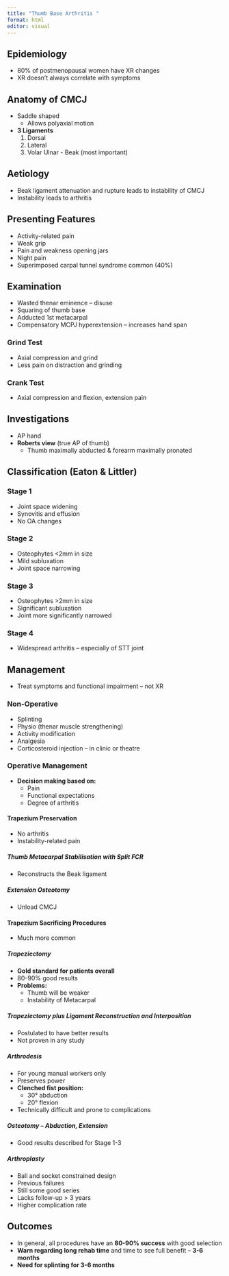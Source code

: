 ```yaml
---
title: "Thumb Base Arthritis "
format: html
editor: visual
---
```


## Epidemiology  
- 80% of postmenopausal women have XR changes  
- XR doesn’t always correlate with symptoms  

## Anatomy of CMCJ  
- Saddle shaped  
  - Allows polyaxial motion  
- **3 Ligaments**  
  1. Dorsal  
  2. Lateral  
  3. Volar Ulnar - Beak (most important)  

## Aetiology  
- Beak ligament attenuation and rupture leads to instability of CMCJ  
- Instability leads to arthritis  

## Presenting Features  
- Activity-related pain  
- Weak grip  
- Pain and weakness opening jars  
- Night pain  
- Superimposed carpal tunnel syndrome common (40%)  

## Examination  
- Wasted thenar eminence – disuse  
- Squaring of thumb base  
- Adducted 1st metacarpal  
- Compensatory MCPJ hyperextension – increases hand span  

### Grind Test  
- Axial compression and grind  
- Less pain on distraction and grinding  

### Crank Test  
- Axial compression and flexion, extension pain  

## Investigations  
- AP hand  
- **Roberts view** (true AP of thumb)  
  - Thumb maximally abducted & forearm maximally pronated  

## Classification (Eaton & Littler)  
### Stage 1  
- Joint space widening  
- Synovitis and effusion  
- No OA changes  

### Stage 2  
- Osteophytes <2mm in size  
- Mild subluxation  
- Joint space narrowing  

### Stage 3  
- Osteophytes >2mm in size  
- Significant subluxation  
- Joint more significantly narrowed  

### Stage 4  
- Widespread arthritis – especially of STT joint  

## Management  
- Treat symptoms and functional impairment – not XR  

### Non-Operative  
- Splinting  
- Physio (thenar muscle strengthening)  
- Activity modification  
- Analgesia  
- Corticosteroid injection – in clinic or theatre  

### Operative Management  
- **Decision making based on:**  
  - Pain  
  - Functional expectations  
  - Degree of arthritis  

#### **Trapezium Preservation**  
- No arthritis  
- Instability-related pain  

##### Thumb Metacarpal Stabilisation with Split FCR  
- Reconstructs the Beak ligament  

##### Extension Osteotomy  
- Unload CMCJ  

#### **Trapezium Sacrificing Procedures**  
- Much more common  

##### Trapeziectomy  
- **Gold standard for patients overall**  
- 80-90% good results  
- **Problems:**  
  - Thumb will be weaker  
  - Instability of Metacarpal  

##### Trapeziectomy plus Ligament Reconstruction and Interposition  
- Postulated to have better results  
- Not proven in any study  

##### Arthrodesis  
- For young manual workers only  
- Preserves power  
- **Clenched fist position:**  
  - 30° abduction  
  - 20° flexion  
- Technically difficult and prone to complications  

##### Osteotomy – Abduction, Extension  
- Good results described for Stage 1-3  

##### Arthroplasty  
- Ball and socket constrained design  
- Previous failures  
- Still some good series  
- Lacks follow-up > 3 years  
- Higher complication rate  

## Outcomes  
- In general, all procedures have an **80-90% success** with good selection  
- **Warn regarding long rehab time** and time to see full benefit – **3-6 months**  
- **Need for splinting for 3-6 months**  

